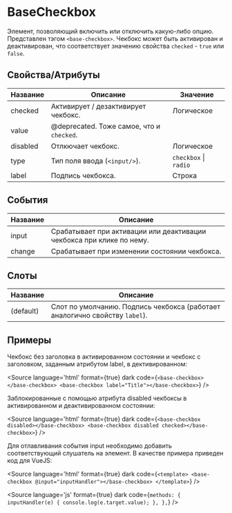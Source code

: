 
# BaseCheckbox

Элемент, позволяющий включить или отключить какую-либо опцию. Представлен тэгом `<base-checkbox>`. Чекбокс может быть активирован и деактивирован, что соответствует значению свойства `checked` - `true` или `false`.

## Свойства/Атрибуты

| Название | Описание                                                                 | Значение              |
|----------|--------------------------------------------------------------------------|-----------------------|
| checked  | Активирует / дезактивирует чекбокс.                                      | Логическое            |
| value    | @deprecated. Тоже самое, что и `checked`.                                |
| disabled | Отлкючает чекбокс.                                                       | Логическое            |
| type     | Тип поля ввода (`<input/>`).                                             | `checkbox` \| `radio` |
| label    | Подпись чекбокса.                                                        | Строка                |

## События

| Название | Описание                                                              |
|----------|-----------------------------------------------------------------------|
| input    | Срабатывает при активации или деактивации чекбокса при клике по нему. |
| change   | Срабатывает при изменении состоянии чекбокса.                         |

## Слоты

| Название   | Описание                                                                     |
|------------|------------------------------------------------------------------------------|
| (default)  | Слот по умолчанию. Подпись чекбокса (работает аналогично свойству `label`).  |

## Примеры

Чекбокс без заголовка в активированном состоянии и чекбокс с заголовком, заданным атрибутом label, в дективированном:

<Canvas>
  <base-checkbox></base-checkbox>
  <base-checkbox label="Title"></base-checkbox>
</Canvas>

<Source
language='html'
format={true}
dark
code={`
<base-checkbox></base-checkbox>
<base-checkbox label="Title"></base-checkbox>
`}
/>

Заблокированные с помощью атрибута disabled чекбоксы в активированном и деактивированном состоянии:

<Canvas>
  <base-checkbox disabled></base-checkbox>
  <base-checkbox disabled checked></base-checkbox>
</Canvas>

<Source
language='html'
format={true}
dark
code={`
<base-checkbox disabled></base-checkbox>
<base-checkbox disabled checked></base-checkbox>
`}
/>

Для отлавливания события input необходимо добавить соответствующий слушатель на элемент. В качестве примера приведен код для VueJS:

<Source
language='html'
format={true}
dark
code={`
<template>
  <base-checkbox @input="inputHandler"></base-checkbox>
</template>
`}
/>

<Source
language='js'
format={true}
dark
code={`
methods: {
  inputHandler(e) {
    console.log(e.target.value);
  },
},
`}
/>